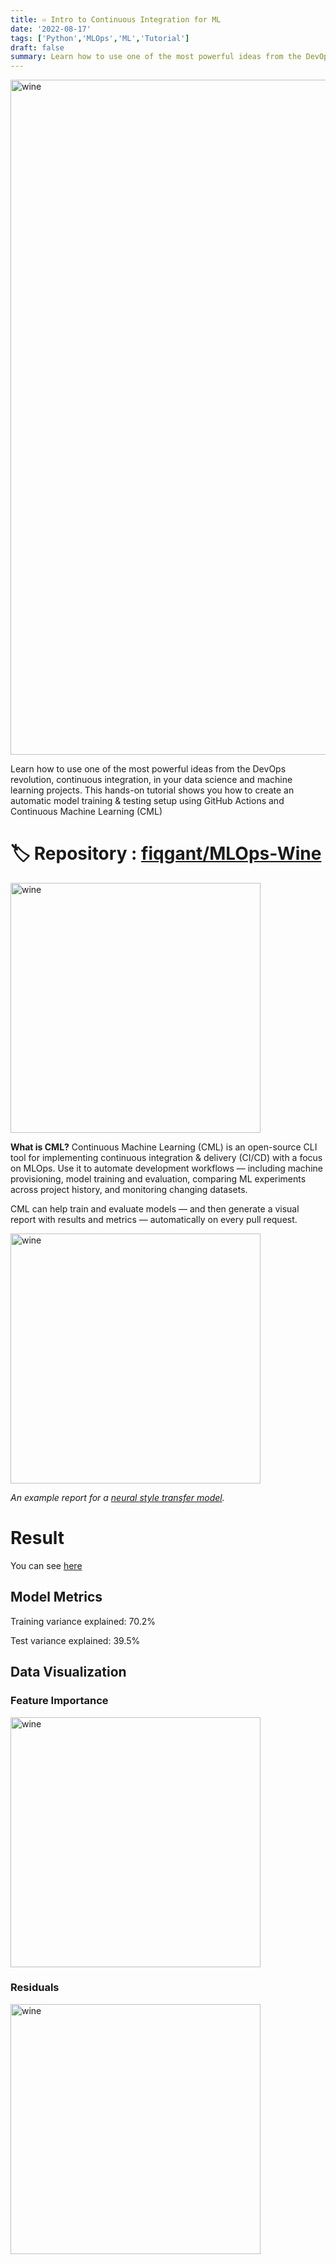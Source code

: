 ```yaml
---
title: ♾️ Intro to Continuous Integration for ML
date: '2022-08-17'
tags: ['Python','MLOps','ML','Tutorial']
draft: false
summary: Learn how to use one of the most powerful ideas from the DevOps revolution, continuous integration, in your data science and machine learning projects. This hands-on tutorial shows you how to create an automatic model training & testing setup using GitHub Actions and Continuous Machine Learning (CML)
---
```


<div className="grid place-items-center">
  <img
    className="inline rounded-lg"
    src="https://labelyourdata.com/img/article-illustrations/ml_essential_tool.jpg"
    alt="wine"
    width="1920"
    height="1080"
  />
</div>

Learn how to use one of the most powerful ideas from the DevOps revolution, continuous integration, in your data science and machine learning projects. This hands-on tutorial shows you how to create an automatic model training & testing setup using GitHub Actions and Continuous Machine Learning (CML)

# 🏷 Repository : [fiqgant/MLOps-Wine](https://github.com/fiqgant/MLOps-Wine)

<div className="grid place-items-center">
  <img
    className="inline rounded-lg"
    src="https://static.iterative.ai/img/cml/title_strip_trim.png"
    alt="wine"
    width="400"
    height="400"
  />
</div>

**What is CML?** Continuous Machine Learning (CML) is an open-source CLI tool
for implementing continuous integration & delivery (CI/CD) with a focus on
MLOps. Use it to automate development workflows — including machine
provisioning, model training and evaluation, comparing ML experiments across
project history, and monitoring changing datasets.

CML can help train and evaluate models — and then generate a visual report with
results and metrics — automatically on every pull request.

<div className="grid place-items-center">
  <img
    className="inline rounded-lg"
    src="https://static.iterative.ai/img/cml/github_cloud_case_lessshadow.png"
    alt="wine"
    width="400"
    height="400"
  />
</div>

_An example report for a [neural style transfer model](https://github.com/iterative/cml_cloud_case)._

# Result
You can see [here](https://github.com/fiqgant/MLOps-Wine/commit/48ceec103850380838126ac87bbcb39491de941e#commitcomment-81284261s)

## Model Metrics
Training variance explained: 70.2%

Test variance explained: 39.5%

## Data Visualization
### Feature Importance
<div className="grid place-items-center">
  <img
    className="inline rounded-lg"
    src="https://raw.githubusercontent.com/fiqgant/MLOps-Wine/main/Images/feature_importance.png"
    alt="wine"
    width="400"
    height="400"
  />
</div>

### Residuals
<div className="grid place-items-center">
  <img
    className="inline rounded-lg"
    src="https://raw.githubusercontent.com/fiqgant/MLOps-Wine/main/Images/residuals.png"
    alt="wine"
    width="400"
    height="400"
  />
</div>